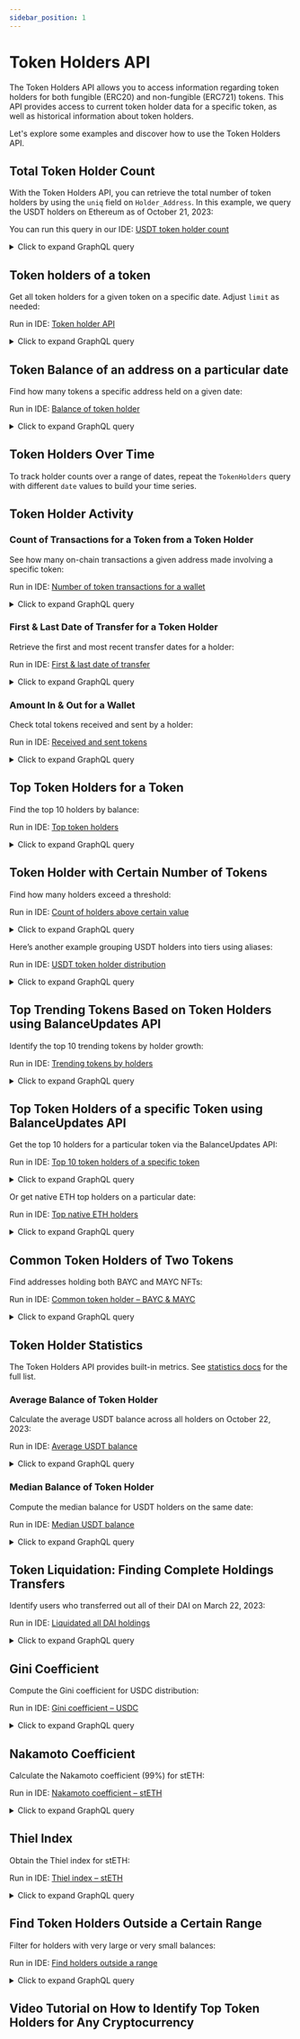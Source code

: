 ```yaml
---
sidebar_position: 1
---
```


# Token Holders API

The Token Holders API allows you to access information regarding token holders for both fungible (ERC20) and non-fungible (ERC721) tokens. This API provides access to current token holder data for a specific token, as well as historical information about token holders.

Let's explore some examples and discover how to use the Token Holders API.


## Total Token Holder Count

With the Token Holders API, you can retrieve the total number of token holders by using the `uniq` field on `Holder_Address`. In this example, we query the USDT holders on Ethereum as of October 21, 2023:

You can run this query in our IDE: [USDT token holder count](https://ide.bitquery.io/usdt-token-holder-count-using-token-holders-api)

<details>
  <summary>Click to expand GraphQL query</summary>

```graphql
{
  EVM(dataset: archive, network: eth) {
    TokenHolders(
      date: "2023-10-21"
      tokenSmartContract: "0xdAC17F958D2ee523a2206206994597C13D831ec7"
      where: { Balance: { Amount: { gt: "0" } } }
    ) {
      uniq(of: Holder_Address)
    }
  }
}
```

</details>

## Token holders of a token

Get all token holders for a given token on a specific date. Adjust `limit` as needed:

Run in IDE: [Token holder API](https://ide.bitquery.io/token-holder-api_1)

<details>
  <summary>Click to expand GraphQL query</summary>

```graphql
{
  EVM(dataset: archive, network: eth) {
    TokenHolders(
      date: "2024-03-01"
      tokenSmartContract: "0x60E4d786628Fea6478F785A6d7e704777c86a7c6"
      limit: { count: 100 }
      orderBy: { descending: Balance_Amount }
    ) {
      Holder {
        Address
      }
      Balance {
        Amount
      }
    }
  }
}
```

</details>

## Token Balance of an address on a particular date

Find how many tokens a specific address held on a given date:

Run in IDE: [Balance of token holder](https://ide.bitquery.io/balance-of-token-holder-for-a-token-on-particular-date-using-token-holders-api)

<details>
  <summary>Click to expand GraphQL query</summary>

```graphql
{
  EVM(dataset: archive, network: eth) {
    TokenHolders(
      date: "2023-10-01"
      tokenSmartContract: "0x60E4d786628Fea6478F785A6d7e704777c86a7c6"
      where: {
        Holder: {
          Address: { is: "0x50d9090d6ce6307b7ec8904cd3dca17b4da56353" }
        }
      }
    ) {
      Holder {
        Address
      }
      Balance {
        Amount
      }
    }
  }
}
```

</details>

## Token Holders Over Time

To track holder counts over a range of dates, repeat the `TokenHolders` query with different `date` values to build your time series.

## Token Holder Activity

### Count of Transactions for a Token from a Token Holder

See how many on-chain transactions a given address made involving a specific token:

Run in IDE: [Number of token transactions for a wallet](https://ide.bitquery.io/Number-of-token-transaction-for-a-wallet)

<details>
  <summary>Click to expand GraphQL query</summary>

```graphql
{
  EVM(dataset: archive, network: eth) {
    TokenHolders(
      date: "2023-10-22"
      tokenSmartContract: "0x60E4d786628Fea6478F785A6d7e704777c86a7c6"
      where: {
        Holder: {
          Address: { is: "0x18f024244d0c41534c4fb77f958912f3aa403719" }
        }
      }
    ) {
      BalanceUpdate {
        transactions: Count
      }
      Holder {
        Address
      }
    }
  }
}
```

</details>

### First & Last Date of Transfer for a Token Holder

Retrieve the first and most recent transfer dates for a holder:

Run in IDE: [First & last date of transfer](https://ide.bitquery.io/first-and-last-date-of-transfer-for-token-of-a-token-holder)

<details>
  <summary>Click to expand GraphQL query</summary>

```graphql
{
  EVM(dataset: archive, network: eth) {
    TokenHolders(
      date: "2023-10-22"
      tokenSmartContract: "0x60E4d786628Fea6478F785A6d7e704777c86a7c6"
      where: {
        Holder: {
          Address: { is: "0x18f024244d0c41534c4fb77f958912f3aa403719" }
        }
      }
    ) {
      BalanceUpdate {
        FirstDate
        LastDate
      }
      Holder {
        Address
      }
    }
  }
}
```

</details>

### Amount In & Out for a Wallet

Check total tokens received and sent by a holder:

Run in IDE: [Received and sent tokens](https://ide.bitquery.io/Number-of-received-and-sent-tokens)

<details>
  <summary>Click to expand GraphQL query</summary>

```graphql
{
  EVM(dataset: archive, network: eth) {
    TokenHolders(
      date: "2023-10-22"
      tokenSmartContract: "0x60E4d786628Fea6478F785A6d7e704777c86a7c6"
      where: {
        Holder: {
          Address: { is: "0x18f024244d0c41534c4fb77f958912f3aa403719" }
        }
      }
    ) {
      BalanceUpdate {
        InAmount
        OutAmount
      }
      Holder {
        Address
      }
    }
  }
}
```

</details>

## Top Token Holders for a Token

Find the top 10 holders by balance:

Run in IDE: [Top token holders](https://ide.bitquery.io/top-token-holder-for-a-token-using-token-holders-api)

<details>
  <summary>Click to expand GraphQL query</summary>

```graphql
{
  EVM(dataset: archive, network: eth) {
    TokenHolders(
      date: "2023-10-22"
      tokenSmartContract: "0x60E4d786628Fea6478F785A6d7e704777c86a7c6"
      limit: { count: 10 }
      orderBy: { descending: Balance_Amount }
    ) {
      Holder {
        Address
      }
      Balance {
        Amount
      }
    }
  }
}
```

</details>

## Token Holder with Certain Number of Tokens

Find how many holders exceed a threshold:

Run in IDE: [Count of holders above certain value](https://ide.bitquery.io/count-of-token-holders-above-certain-value-using-token-holders-api)

<details>
  <summary>Click to expand GraphQL query</summary>

```graphql
{
  EVM(dataset: archive, network: eth) {
    TokenHolders(
      date: "2023-10-22"
      tokenSmartContract: "0x23581767a106ae21c074b2276D25e5C3e136a68b"
      where: { Balance: { Amount: { ge: "50" } } }
    ) {
      uniq(of: Holder_Address)
    }
  }
}
```

</details>

Here’s another example grouping USDT holders into tiers using aliases:

Run in IDE: [USDT token holder distribution](https://ide.bitquery.io/USDT-token-holder-distribution)

<details>
  <summary>Click to expand GraphQL query</summary>

```graphql
{
  EVM(dataset: archive, network: eth) {
    TokenHolders(
      date: "2023-10-22"
      tokenSmartContract: "0xdAC17F958D2ee523a2206206994597C13D831ec7"
      where: { Balance: { Amount: { ge: "0" } } }
    ) {
      classic: count(
        distinct: Holder_Address
        if: { Balance: { Amount: { gt: "1000000" } } }
      )
      pro: count(
        distinct: Holder_Address
        if: { Balance: { Amount: { gt: "100000", le: "1000000" } } }
      )
      growing: count(
        distinct: Holder_Address
        if: { Balance: { Amount: { gt: "1000", le: "100000" } } }
      )
    }
  }
}
```

</details>

## Top Trending Tokens Based on Token Holders using BalanceUpdates API

Identify the top 10 trending tokens by holder growth:

Run in IDE: [Trending tokens by holders](https://ide.bitquery.io/Trending_Token_based_on_holders)

<details>
  <summary>Click to expand GraphQL query</summary>

```graphql
query MyQuery {
  EVM(network: eth, dataset: combined) {
    BalanceUpdates(
      where: {
        Block: { Date: { since: "2023-06-01" } }
        BalanceUpdate: { Amount: { gt: "0" } }
      }
      orderBy: { descendingByField: "No_Holders" }
      limit: { count: 10 }
    ) {
      No_Holders: count(distinct: BalanceUpdate_Address)
      Currency {
        Name
        SmartContract
      }
    }
  }
}
```

</details>

## Top Token Holders of a specific Token using BalanceUpdates API

Get the top 10 holders for a particular token via the BalanceUpdates API:

Run in IDE: [Top 10 token holders of a specific token](https://ide.bitquery.io/Top-10-token-holders-of-a-specific-token_1#)

<details>
  <summary>Click to expand GraphQL query</summary>

```graphql
query MyQuery {
  EVM(network: eth, dataset: combined) {
    BalanceUpdates(
      limit: { count: 10 }
      orderBy: { descendingByField: "Balance" }
      where: {
        Currency: {
          SmartContract: { is: "0xA0b86991c6218b36c1d19D4a2e9Eb0cE3606eB48" }
        }
      }
    ) {
      Balance: sum(of: BalanceUpdate_Amount)
      Currency {
        SmartContract
        Name
        Symbol
      }
      BalanceUpdate {
        Address
      }
    }
  }
}
```

</details>

Or get native ETH top holders on a particular date:

Run in IDE: [Top native ETH holders](https://ide.bitquery.io/Top-10-token-holders-of-a-specific-token_1#)

<details>
  <summary>Click to expand GraphQL query</summary>

```graphql
{
  EVM(dataset: archive, network: eth) {
    TokenHolders(
      date: "2024-03-01"
      limit: { count: 100 }
      orderBy: { descending: Balance_Amount }
      where: { Currency: { Native: true } }
      tokenSmartContract: "0x"
    ) {
      Holder {
        Address
      }
      Balance {
        Amount
      }
    }
  }
}
```

</details>

## Common Token Holders of Two Tokens

Find addresses holding both BAYC and MAYC NFTs:

Run in IDE: [Common token holder – BAYC & MAYC](https://ide.bitquery.io/Common-token-holder-Bored-Ape-Yacht-Club-and-Mutant-Ape-Yacht-Club)

<details>
  <summary>Click to expand GraphQL query</summary>

```graphql
{
  EVM(dataset: archive) {
    BalanceUpdates(
      orderBy: { descendingByField: "token1" }
      limit: { count: 1000 }
      where: {
        Currency: {
          SmartContract: {
            in: [
              "0xbc4ca0eda7647a8ab7c2061c2e118a18a936f13d"
              "0x60e4d786628fea6478f785a6d7e704777c86a7c6"
            ]
          }
        }
      }
    ) {
      BalanceUpdate {
        Address
      }
      token1: sum(
        of: BalanceUpdate_Amount
        if: {
          Currency: {
            SmartContract: { is: "0xbc4ca0eda7647a8ab7c2061c2e118a18a936f13d" }
          }
        }
        selectWhere: { gt: "0" }
      )
      token2: sum(
        of: BalanceUpdate_Amount
        if: {
          Currency: {
            SmartContract: { is: "0x60e4d786628fea6478f785a6d7e704777c86a7c6" }
          }
        }
        selectWhere: { gt: "0" }
      )
    }
  }
}
```

</details>

## Token Holder Statistics

The Token Holders API provides built-in metrics. See [statistics docs](/docs/graphql/metrics/statistics/) for the full list.

### Average Balance of Token Holder

Calculate the average USDT balance across all holders on October 22, 2023:

Run in IDE: [Average USDT balance](https://ide.bitquery.io/avg-usdt-balance-on-ethereum-using-token-holders-api)

<details>
  <summary>Click to expand GraphQL query</summary>

```graphql
{
  EVM(dataset: archive, network: eth) {
    TokenHolders(
      date: "2023-10-22"
      tokenSmartContract: "0xdAC17F958D2ee523a2206206994597C13D831ec7"
      where: { Balance: { Amount: { ge: "0" } } }
    ) {
      average(of: Balance_Amount)
    }
  }
}
```

</details>

### Median Balance of Token Holder

Compute the median balance for USDT holders on the same date:

Run in IDE: [Median USDT balance](https://ide.bitquery.io/median-balance-of-usdt-holders-on-ethereum-with-token-holders-api)

<details>
  <summary>Click to expand GraphQL query</summary>

```graphql
{
  EVM(dataset: archive, network: eth) {
    TokenHolders(
      date: "2023-10-22"
      tokenSmartContract: "0xdAC17F958D2ee523a2206206994597C13D831ec7"
      where: { Balance: { Amount: { ge: "0" } } }
    ) {
      median(of: Balance_Amount)
    }
  }
}
```

</details>

## Token Liquidation: Finding Complete Holdings Transfers

Identify users who transferred out all of their DAI on March 22, 2023:

Run in IDE: [Liquidated all DAI holdings](https://ide.bitquery.io/addresses-that-transferred-out-all-of-their-holdings-for-this-particular-token-on-a-given-day)

<details>
  <summary>Click to expand GraphQL query</summary>

```graphql
{
  EVM(dataset: archive, network: eth) {
    TokenHolders(
      limit: { count: 100 }
      tokenSmartContract: "0xdac17f958d2ee523a2206206994597c13d831ec7"
      date: "2023-03-22"
      where: {
        BalanceUpdate: {
          LastDate: { is: "2023-03-22" }
          OutAmount: { gt: "0" }
        }
        Balance: { Amount: { eq: "0" } }
      }
    ) {
      Holder {
        Address
      }
      BalanceUpdate {
        OutAmount
      }
    }
  }
}
```

</details>

## Gini Coefficient

Compute the Gini coefficient for USDC distribution:

Run in IDE: [Gini coefficient – USDC](https://ide.bitquery.io/gini-coefficient-for-usdc-token-on-ethereum-with-token-holders-api)

<details>
  <summary>Click to expand GraphQL query</summary>

```graphql
{
  EVM(dataset: archive, network: eth) {
    TokenHolders(
      date: "2023-10-22"
      tokenSmartContract: "0xA0b86991c6218b36c1d19D4a2e9Eb0cE3606eB48"
      where: { Balance: { Amount: { gt: "0" } } }
    ) {
      gini(of: Balance_Amount)
    }
  }
}
```

</details>

## Nakamoto Coefficient

Calculate the Nakamoto coefficient (99%) for stETH:

Run in IDE: [Nakamoto coefficient – stETH](https://ide.bitquery.io/nakamoto-coefficient-for-steth-token-on-ethereum-with-token-holders-api)

<details>
  <summary>Click to expand GraphQL query</summary>

```graphql
{
  EVM(dataset: archive, network: eth) {
    TokenHolders(
      date: "2023-10-22"
      tokenSmartContract: "0xae7ab96520DE3A18E5e111B5EaAb095312D7fE84"
      where: { Balance: { Amount: { gt: "0" } } }
    ) {
      nakamoto(of: Balance_Amount, ratio: 0.99)
    }
  }
}
```

</details>

## Thiel Index

Obtain the Thiel index for stETH:

Run in IDE: [Thiel index – stETH](https://ide.bitquery.io/thiel-index-for-steth-token-on-ethereum-with-token-holders-api)

<details>
  <summary>Click to expand GraphQL query</summary>

```graphql
{
  EVM(dataset: archive, network: eth) {
    TokenHolders(
      date: "2023-10-22"
      tokenSmartContract: "0xae7ab96520DE3A18E5e111B5EaAb095312D7fE84"
      where: { Balance: { Amount: { gt: "0" } } }
    ) {
      theil_index(of: Balance_Amount)
    }
  }
}
```

</details>

## Find Token Holders Outside a Certain Range

Filter for holders with very large or very small balances:

Run in IDE: [Find holders outside a range](https://ide.bitquery.io/Find-holders-outside-a-range)

<details>
  <summary>Click to expand GraphQL query</summary>

```graphql
{
  EVM(dataset: archive) {
    TokenHolders(
      tokenSmartContract: "0x0fcbd68251819928c8f6d182fc04be733fa94170"
      date: "2024-01-29"
      where: {
        any: [
          { Balance: { Amount: { gt: "100" } } }
          { Balance: { Amount: { lt: "20" } } }
        ]
        Balance: { Amount: { gt: "0" } }
      }
      orderBy: { descending: Balance_Amount }
      limit: { count: 10 }
    ) {
      Balance {
        Amount
      }
      Holder {
        Address
      }
      Currency {
        Name
        Symbol
      }
    }
  }
}
```

</details>


## Video Tutorial on How to Identify Top Token Holders for Any Cryptocurrency

<VideoPlayer url="https://www.youtube.com/watch?v=I79TftivtjA" />
